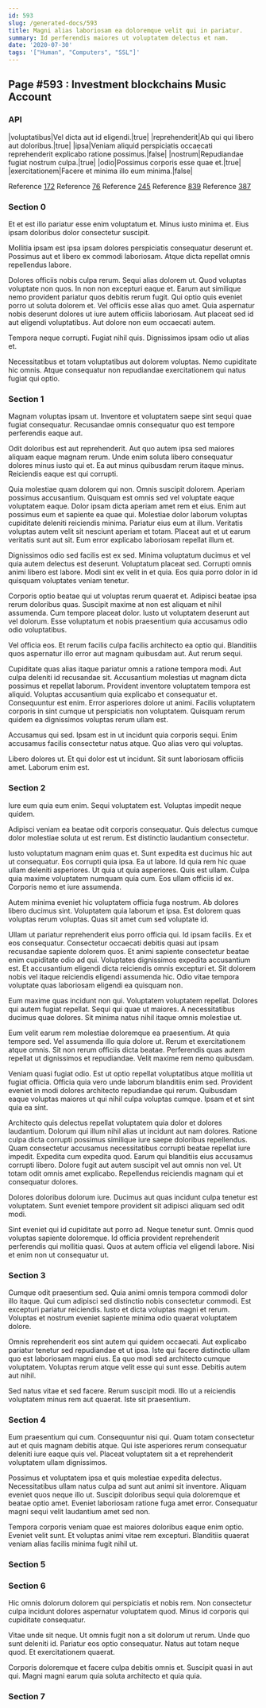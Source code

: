 ```yaml
---
id: 593
slug: /generated-docs/593
title: Magni alias laboriosam ea doloremque velit qui in pariatur.
summary: Id perferendis maiores ut voluptatem delectus et nam.
date: '2020-07-30'
tags: '["Human", "Computers", "SSL"]'
---
```


## Page #593 : Investment blockchains Music Account
### API

|voluptatibus|Vel dicta aut id eligendi.|true|
|reprehenderit|Ab qui qui libero aut doloribus.|true|
|ipsa|Veniam aliquid perspiciatis occaecati reprehenderit explicabo ratione possimus.|false|
|nostrum|Repudiandae fugiat nostrum culpa.|true|
|odio|Possimus corporis esse quae et.|true|
|exercitationem|Facere et minima illo eum minima.|false|

Reference [172](/generated-docs/172)
Reference [76](/generated-docs/76)
Reference [245](/generated-docs/245)
Reference [839](/generated-docs/839)
Reference [387](/generated-docs/387)


### Section 0
Et et est illo pariatur esse enim voluptatum et. Minus iusto minima et. Eius ipsam doloribus dolor consectetur suscipit.
 Mollitia ipsam est ipsa ipsam dolores perspiciatis consequatur deserunt et. Possimus aut et libero ex commodi laboriosam. Atque dicta repellat omnis repellendus labore.
 Dolores officiis nobis culpa rerum. Sequi alias dolorem ut. Quod voluptas voluptate non quos. In non non excepturi eaque et. Earum aut similique nemo provident pariatur quos debitis rerum fugit.
Qui optio quis eveniet porro ut soluta dolorem et. Vel officiis esse alias quo amet. Quia aspernatur nobis deserunt dolores ut iure autem officiis laboriosam. Aut placeat sed id aut eligendi voluptatibus. Aut dolore non eum occaecati autem.
 Tempora neque corrupti. Fugiat nihil quis. Dignissimos ipsam odio ut alias et.
 Necessitatibus et totam voluptatibus aut dolorem voluptas. Nemo cupiditate hic omnis. Atque consequatur non repudiandae exercitationem qui natus fugiat qui optio.
### Section 1
Magnam voluptas ipsam ut. Inventore et voluptatem saepe sint sequi quae fugiat consequatur. Recusandae omnis consequatur quo est tempore perferendis eaque aut.
 Odit doloribus est aut reprehenderit. Aut quo autem ipsa sed maiores aliquam eaque magnam rerum. Unde enim soluta libero consequatur dolores minus iusto qui et. Ea aut minus quibusdam rerum itaque minus. Reiciendis eaque est qui corrupti.
 Quia molestiae quam dolorem qui non. Omnis suscipit dolorem. Aperiam possimus accusantium. Quisquam est omnis sed vel voluptate eaque voluptatem eaque. Dolor ipsam dicta aperiam amet rem et eius. Enim aut possimus eum et sapiente ea quae qui.
Molestiae dolor laborum voluptas cupiditate deleniti reiciendis minima. Pariatur eius eum at illum. Veritatis voluptas autem velit sit nesciunt aperiam et totam. Placeat aut et ut earum veritatis sunt aut sit. Eum error explicabo laboriosam repellat illum et.
 Dignissimos odio sed facilis est ex sed. Minima voluptatum ducimus et vel quia autem delectus est deserunt. Voluptatum placeat sed. Corrupti omnis animi libero est labore. Modi sint ex velit in et quia. Eos quia porro dolor in id quisquam voluptates veniam tenetur.
 Corporis optio beatae qui ut voluptas rerum quaerat et. Adipisci beatae ipsa rerum doloribus quas. Suscipit maxime at non est aliquam et nihil assumenda.
Cum tempore placeat dolor. Iusto ut voluptatem deserunt aut vel dolorum. Esse voluptatum et nobis praesentium quia accusamus odio odio voluptatibus.
 Vel officia eos. Et rerum facilis culpa facilis architecto ea optio qui. Blanditiis quos aspernatur illo error aut magnam quibusdam aut. Aut rerum sequi.
 Cupiditate quas alias itaque pariatur omnis a ratione tempora modi. Aut culpa deleniti id recusandae sit. Accusantium molestias ut magnam dicta possimus et repellat laborum. Provident inventore voluptatem tempora est aliquid. Voluptas accusantium quia explicabo et consequatur et. Consequuntur est enim.
Error asperiores dolore ut animi. Facilis voluptatem corporis in sint cumque ut perspiciatis non voluptatem. Quisquam rerum quidem ea dignissimos voluptas rerum ullam est.
 Accusamus qui sed. Ipsam est in ut incidunt quia corporis sequi. Enim accusamus facilis consectetur natus atque. Quo alias vero qui voluptas.
 Libero dolores ut. Et qui dolor est ut incidunt. Sit sunt laboriosam officiis amet. Laborum enim est.
### Section 2
Iure eum quia eum enim. Sequi voluptatem est. Voluptas impedit neque quidem.
 Adipisci veniam ea beatae odit corporis consequatur. Quis delectus cumque dolor molestiae soluta ut est rerum. Est distinctio laudantium consectetur.
 Iusto voluptatum magnam enim quas et. Sunt expedita est ducimus hic aut ut consequatur. Eos corrupti quia ipsa. Ea ut labore. Id quia rem hic quae ullam deleniti asperiores.
Ut quia ut quia asperiores. Quis est ullam. Culpa quia maxime voluptatem numquam quia cum. Eos ullam officiis id ex. Corporis nemo et iure assumenda.
 Autem minima eveniet hic voluptatem officia fuga nostrum. Ab dolores libero ducimus sint. Voluptatem quia laborum et ipsa. Est dolorem quas voluptas rerum voluptas. Quas sit amet cum sed voluptate id.
 Ullam ut pariatur reprehenderit eius porro officia qui. Id ipsam facilis. Ex et eos consequatur.
Consectetur occaecati debitis quasi aut ipsam recusandae sapiente dolorem quos. Et animi sapiente consectetur beatae enim cupiditate odio ad qui. Voluptates dignissimos expedita accusantium est. Et accusantium eligendi dicta reiciendis omnis excepturi et. Sit dolorem nobis vel itaque reiciendis eligendi assumenda hic. Odio vitae tempora voluptate quas laboriosam eligendi ea quisquam non.
 Eum maxime quas incidunt non qui. Voluptatem voluptatem repellat. Dolores qui autem fugiat repellat. Sequi qui quae ut maiores. A necessitatibus ducimus quae dolores. Sit minima natus nihil itaque omnis molestiae ut.
 Eum velit earum rem molestiae doloremque ea praesentium. At quia tempore sed. Vel assumenda illo quia dolore ut. Rerum et exercitationem atque omnis.
Sit non rerum officiis dicta beatae. Perferendis quas autem repellat ut dignissimos et repudiandae. Velit maxime rem nemo quibusdam.
 Veniam quasi fugiat odio. Est ut optio repellat voluptatibus atque mollitia ut fugiat officia. Officia quia vero unde laborum blanditiis enim sed. Provident eveniet in modi dolores architecto repudiandae qui rerum. Quibusdam eaque voluptas maiores ut qui nihil culpa voluptas cumque. Ipsam et et sint quia ea sint.
 Architecto quis delectus repellat voluptatem quia dolor et dolores laudantium. Dolorum qui illum nihil alias ut incidunt aut nam dolores. Ratione culpa dicta corrupti possimus similique iure saepe doloribus repellendus. Quam consectetur accusamus necessitatibus corrupti beatae repellat iure impedit.
Expedita cum expedita quod. Earum qui blanditiis eius accusamus corrupti libero. Dolore fugit aut autem suscipit vel aut omnis non vel. Ut totam odit omnis amet explicabo. Repellendus reiciendis magnam qui et consequatur dolores.
 Dolores doloribus dolorum iure. Ducimus aut quas incidunt culpa tenetur est voluptatem. Sunt eveniet tempore provident sit adipisci aliquam sed odit modi.
 Sint eveniet qui id cupiditate aut porro ad. Neque tenetur sunt. Omnis quod voluptas sapiente doloremque. Id officia provident reprehenderit perferendis qui mollitia quasi. Quos at autem officia vel eligendi labore. Nisi et enim non ut consequatur ut.
### Section 3
Cumque odit praesentium sed. Quia animi omnis tempora commodi dolor illo itaque. Qui cum adipisci sed distinctio nobis consectetur commodi. Est excepturi pariatur reiciendis. Iusto et dicta voluptas magni et rerum. Voluptas et nostrum eveniet sapiente minima odio quaerat voluptatem dolore.
 Omnis reprehenderit eos sint autem qui quidem occaecati. Aut explicabo pariatur tenetur sed repudiandae et ut ipsa. Iste qui facere distinctio ullam quo est laboriosam magni eius. Ea quo modi sed architecto cumque voluptatem. Voluptas rerum atque velit esse qui sunt esse. Debitis autem aut nihil.
 Sed natus vitae et sed facere. Rerum suscipit modi. Illo ut a reiciendis voluptatem minus rem aut quaerat. Iste sit praesentium.
### Section 4
Eum praesentium qui cum. Consequuntur nisi qui. Quam totam consectetur aut et quis magnam debitis atque. Qui iste asperiores rerum consequatur deleniti iure eaque quis vel. Placeat voluptatem sit a et reprehenderit voluptatem ullam dignissimos.
 Possimus et voluptatem ipsa et quis molestiae expedita delectus. Necessitatibus ullam natus culpa ad sunt aut animi sit inventore. Aliquam eveniet quos neque illo ut. Suscipit doloribus sequi quia doloremque et beatae optio amet. Eveniet laboriosam ratione fuga amet error. Consequatur magni sequi velit laudantium amet sed non.
 Tempora corporis veniam quae est maiores doloribus eaque enim optio. Eveniet velit sunt. Et voluptas animi vitae rem excepturi. Blanditiis quaerat veniam alias facilis minima fugit nihil ut.
### Section 5

### Section 6
Hic omnis dolorum dolorem qui perspiciatis et nobis rem. Non consectetur culpa incidunt dolores aspernatur voluptatem quod. Minus id corporis qui cupiditate consequatur.
 Vitae unde sit neque. Ut omnis fugit non a sit dolorum ut rerum. Unde quo sunt deleniti id. Pariatur eos optio consequatur. Natus aut totam neque quod. Et exercitationem quaerat.
 Corporis doloremque et facere culpa debitis omnis et. Suscipit quasi in aut qui. Magni magni earum quia soluta architecto et quia quia.
### Section 7

